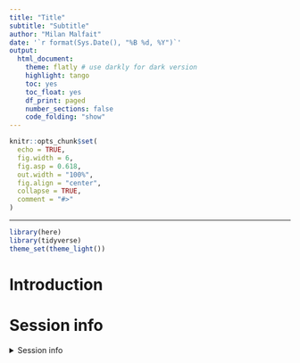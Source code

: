 ```yaml
---
title: "Title"
subtitle: "Subtitle"
author: "Milan Malfait"
date: '`r format(Sys.Date(), "%B %d, %Y")`'
output:
  html_document:
    theme: flatly # use darkly for dark version
    highlight: tango
    toc: yes
    toc_float: yes
    df_print: paged
    number_sections: false
    code_folding: "show"
---
```


```r
knitr::opts_chunk$set(
  echo = TRUE,
  fig.width = 6,
  fig.asp = 0.618,
  out.width = "100%",
  fig.align = "center",
  collapse = TRUE,
  comment = "#>"
)
```

***

<!-- Use `here` package to specify file paths, see https://rstats.wtf/safe-paths.html -->

```r
library(here)
library(tidyverse)
theme_set(theme_light())
```

# Introduction

# Session info {-}

<details><summary>Session info</summary>

```r
Sys.time()
git2r::repository()
sessioninfo::session_info()
```

</details>
